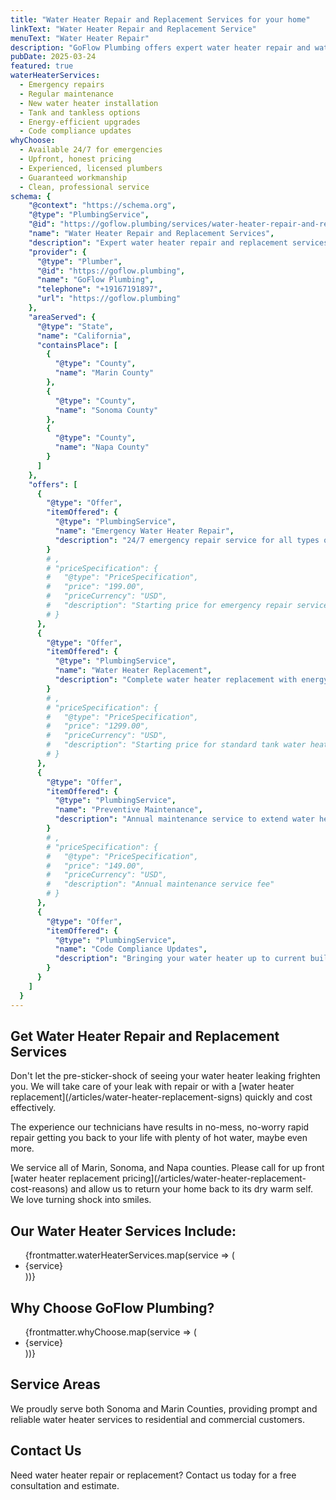```yaml
---
title: "Water Heater Repair and Replacement Services for your home"
linkText: "Water Heater Repair and Replacement Service"
menuText: "Water Heater Repair"
description: "GoFlow Plumbing offers expert water heater repair and water heater replacement services to keep your home comfortable and safe."
pubDate: 2025-03-24
featured: true
waterHeaterServices:
  - Emergency repairs
  - Regular maintenance
  - New water heater installation
  - Tank and tankless options
  - Energy-efficient upgrades
  - Code compliance updates
whyChoose:
  - Available 24/7 for emergencies
  - Upfront, honest pricing
  - Experienced, licensed plumbers
  - Guaranteed workmanship
  - Clean, professional service
schema: {
    "@context": "https://schema.org",
    "@type": "PlumbingService",
    "@id": "https://goflow.plumbing/services/water-heater-repair-and-replacement",
    "name": "Water Heater Repair and Replacement Services",
    "description": "Expert water heater repair and replacement services for residential and commercial customers, including emergency repairs, maintenance, and new installations.",
    "provider": {
      "@type": "Plumber",
      "@id": "https://goflow.plumbing",
      "name": "GoFlow Plumbing",
      "telephone": "+19167191897",
      "url": "https://goflow.plumbing"
    },
    "areaServed": {
      "@type": "State",
      "name": "California",
      "containsPlace": [
        {
          "@type": "County",
          "name": "Marin County"
        },
        {
          "@type": "County",
          "name": "Sonoma County"
        },
        {
          "@type": "County",
          "name": "Napa County"
        }
      ]
    },
    "offers": [
      {
        "@type": "Offer",
        "itemOffered": {
          "@type": "PlumbingService",
          "name": "Emergency Water Heater Repair",
          "description": "24/7 emergency repair service for all types of water heaters"
        }
        # ,
        # "priceSpecification": {
        #   "@type": "PriceSpecification",
        #   "price": "199.00",
        #   "priceCurrency": "USD",
        #   "description": "Starting price for emergency repair service"
        # }
      },
      {
        "@type": "Offer",
        "itemOffered": {
          "@type": "PlumbingService",
          "name": "Water Heater Replacement",
          "description": "Complete water heater replacement with energy-efficient models"
        }
        # ,
        # "priceSpecification": {
        #   "@type": "PriceSpecification",
        #   "price": "1299.00",
        #   "priceCurrency": "USD",
        #   "description": "Starting price for standard tank water heater replacement"
        # }
      },
      {
        "@type": "Offer",
        "itemOffered": {
          "@type": "PlumbingService",
          "name": "Preventive Maintenance",
          "description": "Annual maintenance service to extend water heater life"
        }
        # ,
        # "priceSpecification": {
        #   "@type": "PriceSpecification",
        #   "price": "149.00",
        #   "priceCurrency": "USD",
        #   "description": "Annual maintenance service fee"
        # }
      },
      {
        "@type": "Offer",
        "itemOffered": {
          "@type": "PlumbingService",
          "name": "Code Compliance Updates",
          "description": "Bringing your water heater up to current building codes"
        }
      }
    ]
  }
---
```


<article itemScope itemType="https://schema.org/Service">
<h1 itemProp="name">Get Water Heater Repair and Replacement Services</h1>

<div itemProp="description">
  <p>
    Don't let the pre-sticker-shock of seeing your water heater leaking frighten you. We will take care of your leak with repair or with a [water heater replacement](/articles/water-heater-replacement-signs) quickly and cost effectively.
  </p>

  <p>
    ​The experience our technicians have results in no-mess, no-worry rapid repair getting you back to your life with plenty of hot water, maybe even more.
  </p>

  <p>
    ​We service all of Marin, Sonoma, and Napa counties. Please call for up front [water heater replacement pricing](/articles/water-heater-replacement-cost-reasons) and allow us to return your home back to its dry warm self. We love turning shock into smiles.
  </p>
</div>

<section itemScope itemType="https://schema.org/OfferCatalog">
  <h2 itemProp="name">Our Water Heater Services Include:</h2>

  <ul itemProp="itemListElement" itemScope itemType="https://schema.org/OfferCatalog">
    {frontmatter.waterHeaterServices.map(service => (
      <li itemScope itemType="https://schema.org/Offer">
        <span itemProp="itemOffered" itemScope itemType="https://schema.org/Service">
          <span itemProp="name">{service}</span>
        </span>
      </li>
    ))}
  </ul>
</section>

<section itemScope itemType="https://schema.org/LocalBusiness">
  <h2>Why Choose GoFlow Plumbing?</h2>

  <ul itemProp="hasOfferCatalog" itemScope itemType="https://schema.org/OfferCatalog">
    {frontmatter.whyChoose.map(service => (
      <li itemProp="itemListElement" itemScope itemType="https://schema.org/Offer">
        <span itemProp="itemOffered" itemScope itemType="https://schema.org/Service">
          <span itemProp="name">{service}</span>
        </span>
      </li>
    ))}
  </ul>
</section>

<section itemProp="areaServed" itemScope itemType="https://schema.org/Place">
  <h2>Service Areas</h2>

  <p itemProp="description">
    We proudly serve both Sonoma and Marin Counties, providing prompt and reliable water heater services to residential and commercial customers.
  </p>
</section>

<section itemScope itemType="https://schema.org/ContactPoint">
  <h2>Contact Us</h2>

  <p itemProp="description">
    Need water heater repair or replacement? Contact us today for a free consultation and estimate.
  </p>
</section>
</article>
